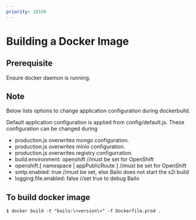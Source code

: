 ```yaml
---
priority: 10100
---
```



# Building a Docker Image


## Prerequisite

Ensure docker daemon is running.

## Note

Below lists options to change application configuration during dockerbuild.

Default application configuration is applied from config/default.js. These configuration can be changed during

- production.js overwrites mongo configuration.
- production.js overwrites minio configuration.
- production.js overwrites registry configurration.
- build.environment: openshift //must be set for OpenShift
- openshift.[ namespace | appPublicRoute ] //must be set for OpenShift
- smtp.enabled: true //must be set, else Bailo does not start the s2i build
- logging.file.enabled: false //set true to debug Bailo

## To build docker image

```
$ docker build -t "bailo:\<version\>" -f Dockerfile.prod .
```
